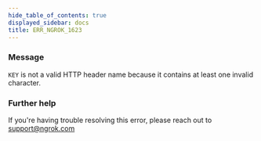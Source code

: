 ```yaml
---
hide_table_of_contents: true
displayed_sidebar: docs
title: ERR_NGROK_1623
---
```




### Message

`KEY` is not a valid HTTP header name because it contains at least one invalid character.

<ErrorDetails error="err_ngrok_1623" />

### Further help

If you're having trouble resolving this error, please reach out to [support@ngrok.com](mailto:support@ngrok.com?subject=Help%20with%20ERR_NGROK_1623)
